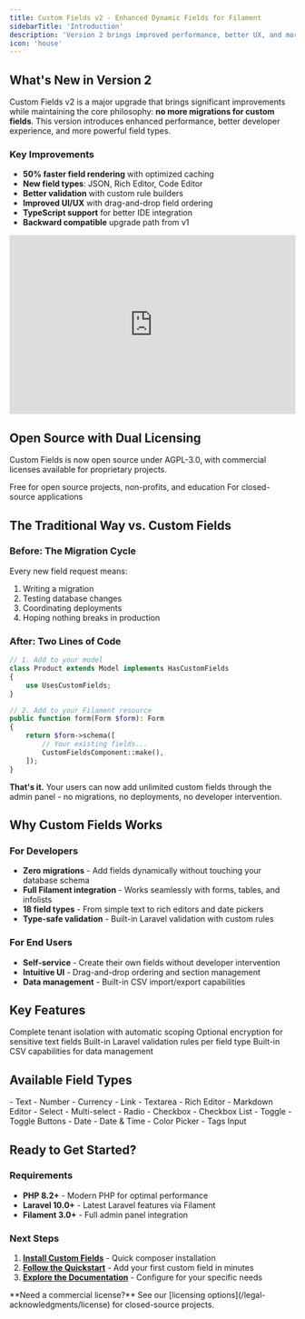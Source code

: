 ```yaml
---
title: Custom Fields v2 - Enhanced Dynamic Fields for Filament
sidebarTitle: 'Introduction'
description: 'Version 2 brings improved performance, better UX, and more field types to Custom Fields'
icon: 'house'
---
```


## What's New in Version 2

Custom Fields v2 is a major upgrade that brings significant improvements while maintaining the core philosophy: **no more migrations for custom fields**. This version introduces enhanced performance, better developer experience, and more powerful field types.

### Key Improvements
- **50% faster field rendering** with optimized caching
- **New field types**: JSON, Rich Editor, Code Editor
- **Better validation** with custom rule builders
- **Improved UI/UX** with drag-and-drop field ordering
- **TypeScript support** for better IDE integration
- **Backward compatible** upgrade path from v1

<Frame>
  <iframe width="100%" height="315" src="https://www.youtube.com/embed/6iVfeS7VixA?si=3L8H22mbMayEuHs8" title="YouTube video player" frameborder="0" allow="accelerometer; autoplay; clipboard-write; encrypted-media; gyroscope; picture-in-picture; web-share" referrerpolicy="strict-origin-when-cross-origin" allowfullscreen></iframe>
</Frame>

## Open Source with Dual Licensing

Custom Fields is now open source under AGPL-3.0, with commercial licenses available for proprietary projects.

<CardGroup cols={2}>
  <Card title="Open Source (AGPL-3.0)" icon="code-branch">
    Free for open source projects, non-profits, and education
  </Card>
  <Card title="Commercial License" icon="building">
    For closed-source applications
  </Card>
</CardGroup>

## The Traditional Way vs. Custom Fields

### Before: The Migration Cycle
Every new field request means:
1. Writing a migration
2. Testing database changes
3. Coordinating deployments
4. Hoping nothing breaks in production

### After: Two Lines of Code
```php
// 1. Add to your model
class Product extends Model implements HasCustomFields
{
    use UsesCustomFields;
}

// 2. Add to your Filament resource
public function form(Form $form): Form
{
    return $form->schema([
        // Your existing fields...
        CustomFieldsComponent::make(),
    ]);
}
```

**That's it.** Your users can now add unlimited custom fields through the admin panel - no migrations, no deployments, no developer intervention.

## Why Custom Fields Works

### For Developers
- **Zero migrations** - Add fields dynamically without touching your database schema
- **Full Filament integration** - Works seamlessly with forms, tables, and infolists
- **18 field types** - From simple text to rich editors and date pickers
- **Type-safe validation** - Built-in Laravel validation with custom rules

### For End Users
- **Self-service** - Create their own fields without developer intervention
- **Intuitive UI** - Drag-and-drop ordering and section management
- **Data management** - Built-in CSV import/export capabilities

## Key Features

<CardGroup cols={2}>
  <Card title="Multi-tenancy Ready">
    Complete tenant isolation with automatic scoping
  </Card>
  <Card title="Field Encryption">
    Optional encryption for sensitive text fields
  </Card>
  <Card title="Comprehensive Validation">
    Built-in Laravel validation rules per field type
  </Card>
  <Card title="Import/Export Ready">
    Built-in CSV capabilities for data management
  </Card>
</CardGroup>

## Available Field Types

<Tabs>
  <Tab title="Text Fields">
    - Text
    - Number
    - Currency
    - Link
    - Textarea
    - Rich Editor
    - Markdown Editor
  </Tab>
  <Tab title="Selection Fields">
    - Select
    - Multi-select
    - Radio
    - Checkbox
    - Checkbox List
    - Toggle
    - Toggle Buttons
  </Tab>
  <Tab title="Special Fields">
    - Date
    - Date & Time
    - Color Picker
    - Tags Input
  </Tab>
</Tabs>

## Ready to Get Started?

### Requirements
- **PHP 8.2+** - Modern PHP for optimal performance
- **Laravel 10.0+** - Latest Laravel features via Filament
- **Filament 3.0+** - Full admin panel integration

### Next Steps
1. **[Install Custom Fields](/installation)** - Quick composer installation
2. **[Follow the Quickstart](/quickstart)** - Add your first custom field in minutes
3. **[Explore the Documentation](/essentials/configuration)** - Configure for your specific needs

<Note>
**Need a commercial license?** See our [licensing options](/legal-acknowledgments/license) for closed-source projects.
</Note>